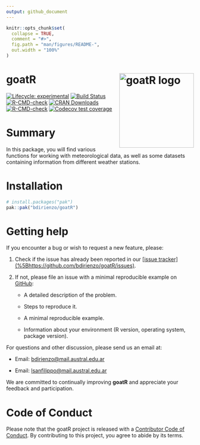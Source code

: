 ```yaml
---
output: github_document
---
```


<!-- README.md is generated from README.Rmd. Please edit that file -->

```r
knitr::opts_chunk$set(
  collapse = TRUE,
  comment = "#>",
  fig.path = "man/figures/README-",
  out.width = "100%"
)
```

# goatR <a href="goatR"><img src="dev/images/GOATR.png" alt="goatR logo" align="right" style="float: right; margin-left: 10px;" width="200"/></a>

<!-- badges: start -->

[![Lifecycle: experimental](https://img.shields.io/badge/lifecycle-experimental-orange.svg)](https://lifecycle.r-lib.org/articles/stages.html#experimental) [![Build Status](https://github.com/bdirienzo/goatR/actions)](https://github.com/bdirienzo/goatR/actions/workflows/R-CMD-check.yaml/badge.svg) [![R-CMD-check](https://github.com/bdirienzo/goatR/actions/workflows/R-CMD-check.yaml/badge.svg)](https://github.com/bdirienzo/goatR/actions/workflows/R-CMD-check.yaml) [![CRAN Downloads](https://cran.r-project.org/package=goatR)](https://cranlogs.r-pkg.org/badges/grand-total/goatR) [![R-CMD-check](https://github.com/bdirienzo/goatR/actions/workflows/R-CMD-check.yaml/badge.svg)](https://github.com/bdirienzo/goatR/actions/workflows/R-CMD-check.yaml) [![Codecov test coverage](https://codecov.io/gh/bdirienzo/goatR/graph/badge.svg)](https://app.codecov.io/gh/bdirienzo/goatR)

<!-- badges: end -->

# Summary

In this package, you will find various functions for working with meteorological data, as well as some datasets containing information from different weather stations.

# Installation

``` r
# install.packages("pak")
pak::pak("bdirienzo/goatR")
```

# Getting help

If you encounter a bug or wish to request a new feature, please:

1.  Check if the issue has already been reported in our [[issue tracker](%5Bhttps://github.com/bdirienzo/goatR/issues)](<https://github.com/your_username/your_repository/issues>).

2.  If not, please file an issue with a minimal reproducible example on [GitHub](https://github.com/bdirienzo/goatR/issues):

    -   A detailed description of the problem.

    -   Steps to reproduce it.

    -   A minimal reproducible example.

    -   Information about your environment (R version, operating system, package version).

For questions and other discussion, please send us an email at:

-   Email: [bdirienzo\@mail.austral.edu.ar](mailto:bdirienzo@mail.austral.edu.ar)

-   Email: [lsanfilippo\@mail.austral.edu.ar](mailto:lsanfilippo@mail.austral.edu.ar)

We are committed to continually improving **goatR** and appreciate your feedback and participation.

# Code of Conduct

Please note that the goatR project is released with a [Contributor Code of Conduct](https://contributor-covenant.org/version/2/1/CODE_OF_CONDUCT.html). By contributing to this project, you agree to abide by its terms.
